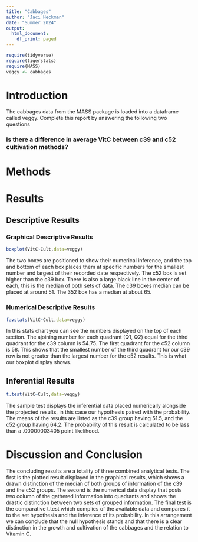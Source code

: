 ```yaml
---
title: "Cabbages"
author: "Jaci Heckman"
date: "Summer 2024"
output:
  html_document:
    df_print: paged
---
```


```r
require(tidyverse)
require(tigerstats)
require(MASS)
veggy <- cabbages
```

# Introduction

<!--In this section you explain what you are trying to show.  Where did the data come from?  What is the research or other question you are trying to answer?!-->
 The cabbages data from the MASS package is loaded into a dataframe called veggy. Complete this report by answering the following two questions  
 
### Is there a difference in average VitC between c39 and c52 cultivation methods?  

# Methods

<!--Decide on your methods:  use "variable analysis" or other appropriate descriptors.  Make sure to choose at least one graphical method and at least one numerical method.!-->

# Results

<!--Divide this section into two sub-sections:  One for your descriptive  results and one for your inferential results.!-->

## Descriptive Results

### Graphical Descriptive Results

<!--Graphical results here.  Make sure to show your code.  Provide appropriate labels for axes, giving units if possible, and provide a good title for the graph, too.  Use the graphical results to describe the patterns if any that exist in the data as focused toward the research question!-->

```r
boxplot(VitC~Cult,data=veggy)
```
  
The two boxes are positioned to show their numerical inference, and the top and bottom of each box places them at specific numbers for the smallest number and largest of their recorded date respectively. The c52 box is set higher than the c39 box. There is also a large black line in the center of each, this is the median of both sets of data. The c39 boxes median can be placed at around 51. The 352 box has a median at about 65. 

### Numerical Descriptive Results

<!--Numerical results go here. Use the numerical results to describe the patterns if any that exist in the data as focused toward the research question!-->

```r
favstats(VitC~Cult,data=veggy)
```
  
In this stats chart you can see the numbers displayed on the top of each section. The ajoining number for each quadrant (Q1, Q2) equal for the third quadrant for the c39 column is 54.75. The first quadrant for the c52 column is 58. This shows that the smallest number of the third quadrant for our c39 row is not greater than the largest number for the c52 results. This is what our boxplot display shows.

## Inferential Results

<!--State hypothesis clearly.  Make sure your discussion of the inferential test covers all the aspects that the test output produces, such as test statistic, p-value etc.  Make a decision about the null hypothesis, explain the assumptions on which the selected test/procedure was based, and why the chosen procedure satisfys the assumptions and is appropriate to answer the research question!-->
  
```r
t.test(VitC~Cult,data=veggy)
```
  
The sample test displays the inferential data placed numerically alongside the projected results, in this case our hypothesis paired with the probability. The means of the results are listed as the c39 group having 51.5, and the c52 group having 64.2. The probability of this result is calculated to be lass than a .00000003405 point likelihood. 

# Discussion and Conclusion

<!--Discussion and conclusion here.  If you found a relationship be sure to consider whether the relationship occurs because one of the variavbles causes the other, or whether they perhasps are related for some other reason.  Watch the chapter 6 videos from the GeorgeTown videos collection.!-->
  
The concluding results are a totality of three combined analytical tests. The first is the plotted result displayed in the graphical results, which shows a drawn distinction of the median of both groups of information of the c39 and the c52 groups. The second is the numerical data display that posts two column of the gathered information into quadrants and shows the drastic distinction between two sets of grouped information. The final test is the comparative t.test which complies of the available data and compares it to the set hypothesis and the inference of its probability. In this arrangement we can conclude that the null hypothesis stands and that there is a clear distinction in the growth and cultivation of the cabbages and the relation to Vitamin C. 
